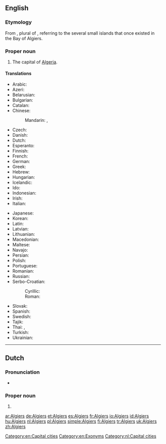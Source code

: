 ==English==

{{wikipedia}}

===Etymology===
From {{etyl|ar}} {{term|الجزائر|tr=al-jazāʾir||the islands|sc=Arab}}, plural of {{term|جزيرة|lang=ar||island|tr=jazīra}}, referring to the several small islands that once existed in the Bay of Algiers.

===Proper noun===
{{en-proper noun}}

# The capital of [[Algeria]].

====Translations====
{{trans-top|the capital of Algeria}}
* Arabic: {{t-|ar|الجزائر|p|tr=al-jazāʾir}}
* Azeri: {{t+|az|Əlcəzair}}
* Belarusian: {{t-|be|Алжыр|m|tr=Alžýr}}
* Bulgarian: {{t-|bg|Алжир|m|tr=Alžír}}
* Catalan: {{t-|ca|Alger|m}}
* Chinese:
*: Mandarin: {{t|cmn|阿爾及爾|sc=Hani}}, {{t|cmn|阿尔及尔|tr=Ā'ěrjí'ěr|sc=Hani}}
* Czech: {{t+|cs|Alžír|m}}
* Danish: {{t-|da|Algier}}
* Dutch: {{t+|nl|Algiers}}
* Esperanto: {{t-|eo|Alĝero}}
* Finnish: {{t+|fi|Alger}}
* French: {{t+|fr|Alger}}
* German: {{t+|de|Algier}}
* Greek: {{t-|el|Αλγέρι|n|tr=Algéri|sc=Grek}}
* Hebrew: {{t-|he|אלג׳יר|tr=aljír}}
* Hungarian: {{t+|hu|Algír}}
* Icelandic: {{t-|is|Algeirsborg}}
* Ido: {{t+|io|Aljer}}
* Indonesian: {{t-|id|Aljir}}
* Irish: {{t-|ga|Cathair na hAilgéire|f}}
* Italian: {{t+|it|Algeri}}
{{trans-mid}}
* Japanese: {{t-|ja|アルジェ|tr=Aruje}}
* Korean: {{t-|ko|알제|tr=Alje|sc=Hang}}
* Latin: {{t-|la|Algeria|f}}
* Latvian: {{t-|lv|Alžīra}}
* Lithuanian: {{t+|lt|Alžyras}}
* Macedonian: {{t+|mk|Алжир|m|tr=Álžir}}
* Maltese: {{t-|mt|Alġier}}
* Navajo: {{tø|nv|Áljiis}}
* Persian: {{t-|fa|الجزیره|tr=al-Jazire|sc=fa-Arab}}
* Polish: {{t+|pl|Algier|m}}
* Portuguese: {{t+|pt|Argel|m}}
* Romanian: {{t+|ro|Alger}}
* Russian: {{t+|ru|Алжир|m|tr=Alžír}}
* Serbo-Croatian:
*: Cyrillic: {{t-|sh|Алжир|m}}
*: Roman: {{t-|sh|Alžir|m}}
* Slovak: {{t-|sk|Alžír|m}}
* Spanish: {{t+|es|Argel|m}}
* Swedish: {{t-|sv|Alger}}
* Tajik: {{t-|tg|Алҷазира|tr=Aljazira|sc=Cyrl}}
* Thai: {{t-|th|แอลเจียร์ส|tr=aaenjiiàt}}, {{t-|th|อัลเจียร์ส|tr=anjiiàt}}
* Turkish: {{t+|tr|Cezayir}}
* Ukrainian: {{t+|uk|Алжир|m|tr=Alžýr}}
{{trans-bottom}}

[[Category:en:Capital cities]]
[[Category:en:Exonyms]]

----

==Dutch==

===Pronunciation===
* {{a|NL}} {{audio|Nl-Algiers.ogg|audio}}

===Proper noun===
{{nl-proper noun|n}}

# {{l/en|Algiers}}

[[Category:nl:Capital cities]]

[[ar:Algiers]]
[[de:Algiers]]
[[et:Algiers]]
[[es:Algiers]]
[[fr:Algiers]]
[[io:Algiers]]
[[id:Algiers]]
[[hu:Algiers]]
[[nl:Algiers]]
[[pl:Algiers]]
[[simple:Algiers]]
[[fi:Algiers]]
[[tr:Algiers]]
[[uk:Algiers]]
[[zh:Algiers]]